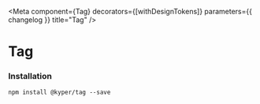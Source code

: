 
<Meta
  component={Tag}
  decorators={[withDesignTokens]}
  parameters={{ changelog }}
  title="Tag"
/>

# Tag
### Installation

`npm install @kyper/tag --save`

<PeerDependencies json={packageJson} />

<Preview>
  <Story name="Neutral">
    <FlexContainer padding={16}>
      <Tag title="Neutral"/>
      <Tag size="small" title="Neutral tag"/>
    </FlexContainer>
  </Story>
</Preview>

<Props of={Tag} />

<Preview>
  <Story name="Primary">
    <FlexContainer padding={16}>
      <Tag title="Primary tag" variant="primary"/>
      <Tag size="small" title="Primary tag small" variant="primary"/>
    </FlexContainer>
  </Story>
</Preview>

<Preview>
  <Story name="Success">
    <FlexContainer padding={16}>
      <Tag title="Success tag" variant="success"/>
      <Tag size="small" title="Success tag small" variant="success"/>
    </FlexContainer>
  </Story>
</Preview>

<Preview>
  <Story name="Warning">
    <FlexContainer padding={16}>
      <Tag title="Warning tag" variant="warning"/>
      <Tag size="small" title="Warning tag small" variant="warning"/>
    </FlexContainer>
  </Story>
</Preview>

<Preview>
  <Story name="Error">
    <FlexContainer padding={16}>
      <Tag title="Error tag" variant="error"/>
      <Tag size="small" title="Error tag small" variant="error"/>
    </FlexContainer>
  </Story>
</Preview>


